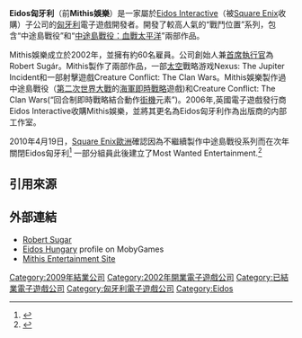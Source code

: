 {{NoteTA
| G1 = Games
}}
{{Infobox company
| name = Eidos匈牙利
| logo = Eidos Hungary Logo.jpg
| type = 子公司 (已解散)
| foundation = 2002 (Mithis娛樂) <br> 2006 (Eidos匈牙利)
| defunct = 2010
| location = [[匈牙利|匈牙利]]
| industry = [[電子遊戲產業|電子遊戲產業]]
| products = [[戰鬥位置：中途島|戰鬥位置：中途島]]<br>[[戰鬥位置：太平洋|戰鬥位置：太平洋]]
| parent = [[Square_Enix_Europe|Square Enix Europe]]
| homepage = http://www.eidos.hu/
}}

'''Eidos匈牙利'''（前'''Mithis娛樂'''）是一家屬於[[Eidos|Eidos Interactive]]（被[[史克威尔艾尼克斯|Square Enix]]收購）子公司的[[匈牙利|匈牙利]]電子遊戲開發者。開發了較高人氣的“戰鬥位置”系列，包含“中途島戰役”和“[[中途島戰役：血戰太平洋|中途島戰役：血戰太平洋]]”兩部作品。

Mithis娛樂成立於2002年，並擁有約60名雇員。公司創始人兼[[首席執行官|首席執行官]]為Robert Sugár。Mithis製作了兩部作品，一部[[太空|太空]]戰略游戏Nexus: The Jupiter Incident和一部射擊遊戲Creature Conflict: The Clan Wars。Mithis娛樂製作過中途島戰役（[[第二次世界大戰|第二次世界大戰]]的[[海軍|海軍]][[即時戰略|即時戰略]]遊戲)和Creature Conflict: The Clan Wars(“回合制即時戰略結合動作[[街機|街機]]元素”)。2006年,英國電子遊戲發行商Eidos Interactive收購Mithis娛樂，並將其更名為Eidos匈牙利作為出版商的内部工作室。

2010年4月19日，[[史克威尔艾尼克斯欧洲|Square Enix歐洲]]確認因為不繼續製作中途島戰役系列而在次年關閉Eidos匈牙利<ref>{{Cite web|url=http://www.develop-online.net/news/34564/Square-Enix-comes-clean-on-cuts-Hungary-closure|title=Square Enix comes clean on cuts and closure|accessdate=2014-11-25|author=Crossley, Rob|date=2010-04-19|deadurl=yes|archiveurl=https://www.webcitation.org/67Oo365St?url=http://www.develop-online.net/news/34564/Square-Enix-comes-clean-on-cuts-Hungary-closure|archivedate=2012-05-04}}</ref> 一部分組員此後建立了Most Wanted Entertainment.<ref>{{cite web |url=http://games.ign.com/objects/487/487536.html |title=存档副本 |accessdate=2010-10-31 |deadurl=yes |archiveurl=https://web.archive.org/web/20110320103555/http://games.ign.com/objects/487/487536.html |archivedate=2011-03-20 }}</ref>

== 引用來源 ==
{{reflist|colwidth=30em}}

== 外部連結 ==

* [http://www.robertsugar.com Robert Sugar]{{Wayback|url=http://www.robertsugar.com/ |date=20161021184330 }}
* [http://www.mobygames.com/company/eidos-hungary-kft Eidos Hungary]{{Wayback|url=http://www.mobygames.com/company/eidos-hungary-kft |date=20170113155431 }} profile on MobyGames
* [http://www.robertsugar.com/index.php/Major%20Projects%20in%20the%20past/Game%20Development%20in%20Mithis%20Studios Mithis Entertainment Site]{{Wayback|url=http://www.robertsugar.com/index.php/Major%20Projects%20in%20the%20past/Game%20Development%20in%20Mithis%20Studios |date=20160304174159 }}

[[Category:2009年結業公司|Category:2009年結業公司]]
[[Category:2002年開業電子遊戲公司|Category:2002年開業電子遊戲公司]]
[[Category:已結業電子遊戲公司|Category:已結業電子遊戲公司]]
[[Category:匈牙利電子遊戲公司|Category:匈牙利電子遊戲公司]]
[[Category:Eidos|Category:Eidos]]
